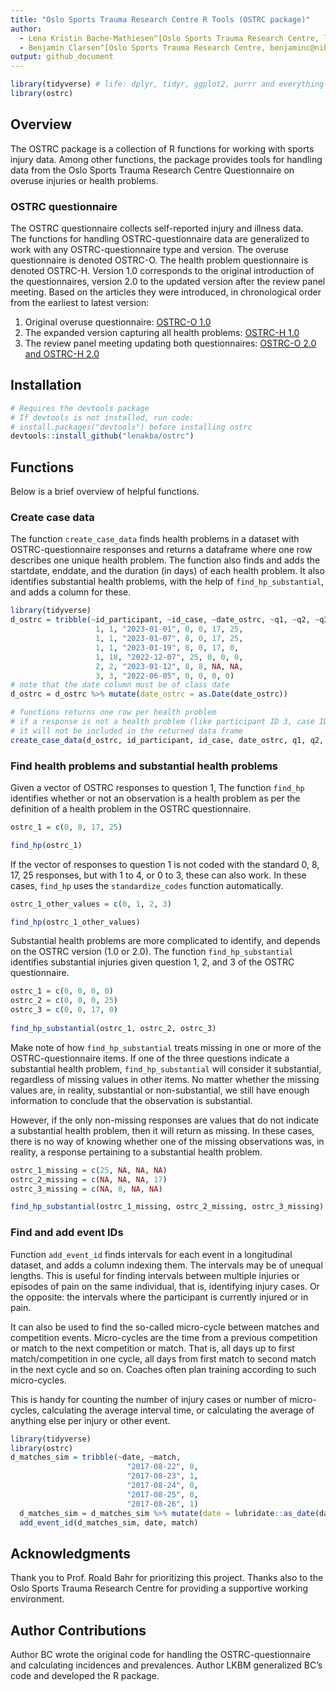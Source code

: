 ```yaml
---
title: "Oslo Sports Trauma Research Centre R Tools (OSTRC package)"
author:
  - Lena Kristin Bache-Mathiesen^[Oslo Sports Trauma Research Centre, lenakba22@gmail.com]
  - Benjamin Clarsen^[Oslo Sports Trauma Research Centre, benjaminc@nih.no]
output: github_document
---
```

```r
library(tidyverse) # life: dplyr, tidyr, ggplot2, purrr and everything else you need to survive
library(ostrc)
```

## Overview
The OSTRC package is a collection of R functions 
for working with sports injury data. Among other 
functions, the package provides tools for handling data from the 
Oslo Sports Trauma Research Centre 
Questionnaire on overuse injuries or health problems. 

### OSTRC questionnaire
The OSTRC questionnaire collects self-reported injury and illness data.   
The functions for handling OSTRC-questionnaire data are 
generalized to work with any OSTRC-questionnaire type and version.
The overuse questionnaire is denoted OSTRC-O. 
The health problem questionnaire is denoted OSTRC-H. 
Version 1.0 corresponds to the original introduction of the questionnaires, 
version 2.0 to the updated version after the review panel meeting.
Based on the articles they were introduced, 
in chronological order from the earliest to latest version:

<ol>
<li>Original overuse questionnaire: 
[OSTRC-O 1.0](doi.org/10.1136/bjsports-2012-091524)</li> 
<li>The expanded version capturing all health problems:
[OSTRC-H 1.0](doi.org/10.1136/bjsports-2012-092087)</li>
<li>The review panel meeting updating both questionnaires:
[OSTRC-O 2.0 and OSTRC-H 2.0](doi.org/10.1136/bjsports-2019-101337)</li>
</ol>

## Installation

```r
# Requires the devtools package
# If devtools is not installed, run code:
# install.packages("devtools") before installing ostrc
devtools::install_github("lenakba/ostrc")
```

## Functions
Below is a brief overview of helpful functions.

### Create case data

The function `create_case_data` finds 
health problems in a dataset with OSTRC-questionnaire responses
and returns a dataframe where one row describes one unique health problem.
The function also finds and adds the startdate, enddate, 
and the duration (in days) of each health problem.
It also identifies substantial health problems, with the help of 
`find_hp_substantial`, and adds a column for these.

```r
library(tidyverse)
d_ostrc = tribble(~id_participant, ~id_case, ~date_ostrc, ~q1, ~q2, ~q3, ~q4,
                   1, 1, "2023-01-01", 0, 0, 17, 25,
                   1, 1, "2023-01-07", 8, 0, 17, 25,
                   1, 1, "2023-01-19", 8, 0, 17, 0,
                   1, 18, "2022-12-07", 25, 0, 0, 0,
                   2, 2, "2023-01-12", 8, 8, NA, NA,
                   3, 3, "2022-06-05", 0, 0, 0, 0)
# note that the date column must be of class date
d_ostrc = d_ostrc %>% mutate(date_ostrc = as.Date(date_ostrc))

# functions returns one row per health problem
# if a response is not a health problem (like participant ID 3, case ID 3)
# it will not be included in the returned data frame
create_case_data(d_ostrc, id_participant, id_case, date_ostrc, q1, q2, q3, q4)
```

### Find health problems and substantial health problems

Given a vector of OSTRC responses to question 1, 
The function `find_hp` identifies whether or not an observation
is a health problem as per the definition of a health problem
in the OSTRC questionnaire. 

```r
ostrc_1 = c(0, 8, 17, 25)

find_hp(ostrc_1)
```

If the vector of responses to question 1 is not
coded with the standard 0, 8, 17, 25 responses,
but with 1 to 4, or 0 to 3, these can also work.
In these cases, `find_hp` uses the `standardize_codes` 
function automatically.

```r
ostrc_1_other_values = c(0, 1, 2, 3)

find_hp(ostrc_1_other_values)
```

Substantial health problems are more 
complicated to identify, and depends on
the OSTRC version (1.0 or 2.0). 
The function `find_hp_substantial`
identifies substantial injuries given 
question 1, 2, and 3 of the OSTRC questionnaire.

```r
ostrc_1 = c(0, 0, 0, 0)
ostrc_2 = c(0, 0, 0, 25)
ostrc_3 = c(0, 0, 17, 0)
   
find_hp_substantial(ostrc_1, ostrc_2, ostrc_3)
```

Make note of how `find_hp_substantial` treats missing in one
or more of the OSTRC-questionnaire items.
If one of the three questions indicate a substantial health problem,
`find_hp_substantial` will consider it substantial, 
regardless of missing values
in other items. No matter whether the missing values are, in reality,
substantial or non-substantial, we still have enough information
to conclude that the observation is substantial.

However, if the only non-missing responses
are values that do not indicate a substantial health problem,
then it will return as missing. In these cases, there is no way of knowing
whether one of the missing observations was, in reality,
a response pertaining to a substantial health problem.

```r
ostrc_1_missing = c(25, NA, NA, NA)
ostrc_2_missing = c(NA, NA, NA, 17)
ostrc_3_missing = c(NA, 8, NA, NA)

find_hp_substantial(ostrc_1_missing, ostrc_2_missing, ostrc_3_missing)
```


### Find and add event IDs

Function `add_event_id` finds intervals for each event in a longitudinal dataset, and
adds a column indexing them. The intervals may be of unequal lengths. 
This is useful for finding intervals between multiple injuries or
episodes of pain on the same individual, that is, identifying injury cases. 
Or the opposite: the intervals where the participant is currently injured or in pain.

It can also be used to find the
so-called micro-cycle between matches and competition events. 
Micro-cycles are the time from a previous competition or match
to the next competition or match. That is,
all days up to first match/competition in one cycle,
all days from first match to second match in the next cycle and so on. 
Coaches often plan training according to such 
micro-cycles.

This is handy for counting the number of injury cases or number of micro-cycles,
calculating the average interval time, 
or calculating the average of anything else per injury or other event.   

```r
library(tidyverse)
library(ostrc)
d_matches_sim = tribble(~date, ~match,
                          "2017-08-22", 0,
                          "2017-08-23", 1,
                          "2017-08-24", 0,
                          "2017-08-25", 0,
                          "2017-08-26", 1)
  d_matches_sim = d_matches_sim %>% mutate(date = lubridate::as_date(date))
  add_event_id(d_matches_sim, date, match)
```

## Acknowledgments {.appendix}

Thank you to Prof. Roald Bahr for prioritizing this project. 
Thanks also to the Oslo Sports Trauma Research Centre 
for providing a supportive working environment.

## Author Contributions {.appendix}

Author BC wrote the original code for handling 
the OSTRC-questionnaire and calculating incidences and prevalences. 
Author LKBM generalized BC's code and developed the R package.
